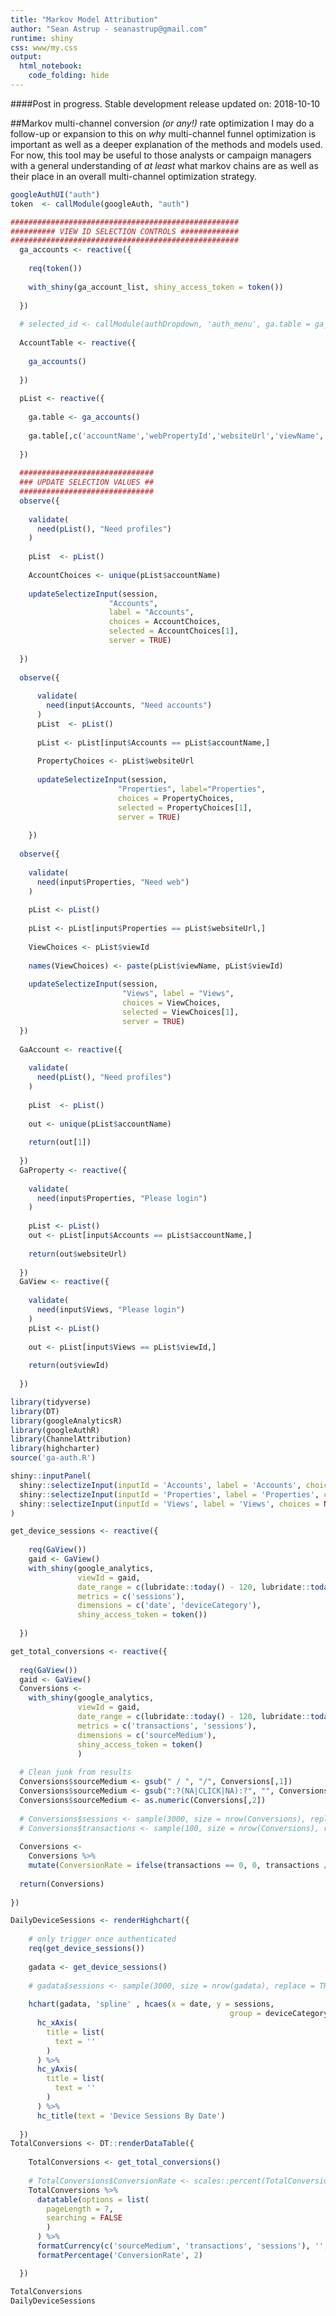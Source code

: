 ```yaml
---
title: "Markov Model Attribution"
author: "Sean Astrup - seanastrup@gmail.com"
runtime: shiny
css: www/my.css
output: 
  html_notebook:
    code_folding: hide
---
```


####Post in progress. Stable development release updated on: 2018-10-10

##Markov multi-channel conversion *(or any!)* rate optimization
I may do a follow-up or expansion to this on *why* multi-channel funnel optimization is important as well as a deeper explanation of the methods and models used. For now, this tool may be useful to those analysts or campaign managers with a general understanding of *at least* what markov chains are as well as their place in an overall multi-channel optimization strategy.
```r

googleAuthUI("auth")
token  <- callModule(googleAuth, "auth")

###################################################
########## VIEW ID SELECTION CONTROLS #############
###################################################
  ga_accounts <- reactive({
    
    req(token())
    
    with_shiny(ga_account_list, shiny_access_token = token())
    
  })
  
  # selected_id <- callModule(authDropdown, 'auth_menu', ga.table = ga_accounts)
  
  AccountTable <- reactive({
    
    ga_accounts()
    
  })
  
  pList <- reactive({
    
    ga.table <- ga_accounts()
    
    ga.table[,c('accountName','webPropertyId','websiteUrl','viewName', 'viewId')]
    
  })
  
  ##############################
  ### UPDATE SELECTION VALUES ##
  ##############################
  observe({
    
    validate(
      need(pList(), "Need profiles")
    )
    
    pList  <- pList()
    
    AccountChoices <- unique(pList$accountName)
    
    updateSelectizeInput(session, 
                      "Accounts",
                      label = "Accounts",
                      choices = AccountChoices, 
                      selected = AccountChoices[1],
                      server = TRUE)
    
  })
  
  observe({
      
      validate(
        need(input$Accounts, "Need accounts")
      )
      pList  <- pList()
      
      pList <- pList[input$Accounts == pList$accountName,]
      
      PropertyChoices <- pList$websiteUrl
      
      updateSelectizeInput(session, 
                        "Properties", label="Properties",
                        choices = PropertyChoices, 
                        selected = PropertyChoices[1],
                        server = TRUE)
    
    })
  
  observe({
    
    validate(
      need(input$Properties, "Need web")
    )
    
    pList <- pList()
    
    pList <- pList[input$Properties == pList$websiteUrl,]
    
    ViewChoices <- pList$viewId 
    
    names(ViewChoices) <- paste(pList$viewName, pList$viewId)
    
    updateSelectizeInput(session, 
                         "Views", label = "Views",
                         choices = ViewChoices, 
                         selected = ViewChoices[1],
                         server = TRUE)
  })
  
  GaAccount <- reactive({
    
    validate(
      need(pList(), "Need profiles")
    )
    
    pList  <- pList()
    
    out <- unique(pList$accountName)
    
    return(out[1])
    
  })
  GaProperty <- reactive({
    
    validate(
      need(input$Properties, "Please login")
    )
    
    pList <- pList()
    out <- pList[input$Accounts == pList$accountName,]
    
    return(out$websiteUrl)
    
  })
  GaView <- reactive({
    
    validate(
      need(input$Views, "Please login")
    )
    pList <- pList()
    
    out <- pList[input$Views == pList$viewId,]
    
    return(out$viewId)
    
  })
```

```r
library(tidyverse)
library(DT)
library(googleAnalyticsR)
library(googleAuthR)
library(ChannelAttribution)
library(highcharter)
source('ga-auth.R')
```

```r
shiny::inputPanel(
  shiny::selectizeInput(inputId = 'Accounts', label = 'Accounts', choices = NULL),
  shiny::selectizeInput(inputId = 'Properties', label = 'Properties', choices = NULL),
  shiny::selectizeInput(inputId = 'Views', label = 'Views', choices = NULL)
)
```


```r
get_device_sessions <- reactive({
    
    req(GaView())
    gaid <- GaView()
    with_shiny(google_analytics,
               viewId = gaid,
               date_range = c(lubridate::today() - 120, lubridate::today()),
               metrics = c('sessions'),
               dimensions = c('date', 'deviceCategory'),
               shiny_access_token = token())
    
  })

get_total_conversions <- reactive({
  
  req(GaView())
  gaid <- GaView()
  Conversions <- 
    with_shiny(google_analytics,
               viewId = gaid,
               date_range = c(lubridate::today() - 120, lubridate::today()),
               metrics = c('transactions', 'sessions'),
               dimensions = c('sourceMedium'),
               shiny_access_token = token()
               )
    
  # Clean junk from results 
  Conversions$sourceMedium <- gsub(" / ", "/", Conversions[,1])              
  Conversions$sourceMedium <- gsub(":?(NA|CLICK|NA):?", "", Conversions[,1]) 
  Conversions$sourceMedium <- as.numeric(Conversions[,2]) 
  
  # Conversions$sessions <- sample(3000, size = nrow(Conversions), replace = TRUE)     # random noise for dev
  # Conversions$transactions <- sample(100, size = nrow(Conversions), replace = TRUE)  # random noise for dev
  
  Conversions <- 
    Conversions %>% 
    mutate(ConversionRate = ifelse(transactions == 0, 0, transactions / sessions))
  
  return(Conversions)
  
})

DailyDeviceSessions <- renderHighchart({
    
    # only trigger once authenticated
    req(get_device_sessions())
    
    gadata <- get_device_sessions()
    
    # gadata$sessions <- sample(3000, size = nrow(gadata), replace = TRUE)  # random noise for dev
    
    hchart(gadata, 'spline' , hcaes(x = date, y = sessions, 
                                                 group = deviceCategory)) %>%
      hc_xAxis(
        title = list( 
          text = ''
        )
      ) %>% 
      hc_yAxis(
        title = list( 
          text = ''
        )
      ) %>% 
      hc_title(text = 'Device Sessions By Date') 
      
  })
TotalConversions <- DT::renderDataTable({
  
    TotalConversions <- get_total_conversions() 
    
    # TotalConversions$ConversionRate <- scales::percent(TotalConversions$ConversionsRate)
    TotalConversions %>%
      datatable(options = list(
        pageLength = 7, 
        searching = FALSE
        )
      ) %>% 
      formatCurrency(c('sourceMedium', 'transactions', 'sessions'), '', digits = 0) %>% # format as currency but leave indicator blank. (For big.mark formatting)
      formatPercentage('ConversionRate', 2)

  })

TotalConversions
DailyDeviceSessions
```

